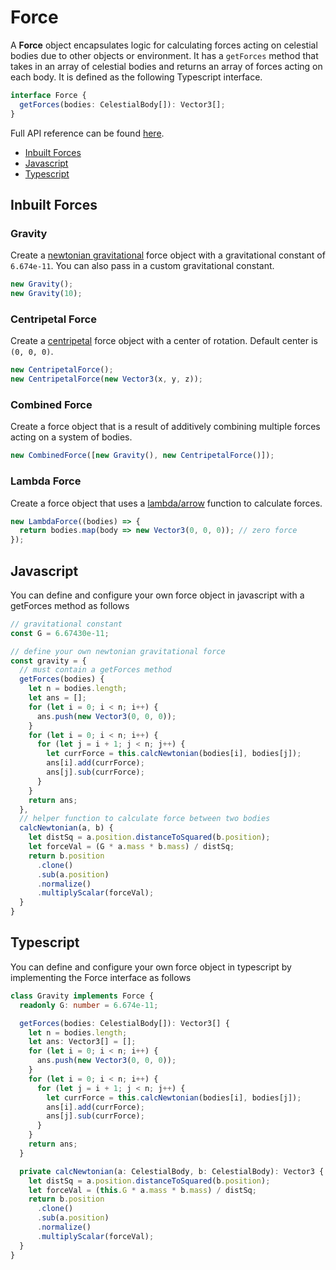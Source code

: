
<Meta title="Define/Force" />

# Force

A **Force** object encapsulates logic for calculating forces acting on celestial bodies due to other objects or environment. It has a `getForces` method that takes in an array of celestial bodies and returns an array of forces acting on each body. It is defined as the following Typescript interface.

```typescript
interface Force {
  getForces(bodies: CelestialBody[]): Vector3[];
}
```

Full API reference can be found [here](https://source-academy.github.io/nbody/api/interfaces/Force.html).

- [Inbuilt Forces](#inbuilt-forces)
- [Javascript](#javascript)
- [Typescript](#typescript)

## Inbuilt Forces

### Gravity

Create a [newtonian gravitational](https://en.wikipedia.org/wiki/Newton%27s_law_of_universal_gravitation) force object with a gravitational constant of `6.674e-11`. You can also pass in a custom gravitational constant.

```javascript
new Gravity();
new Gravity(10);
```

### Centripetal Force

Create a [centripetal](https://en.wikipedia.org/wiki/Centripetal_force) force object with a center of rotation. Default center is `(0, 0, 0)`.

```javascript
new CentripetalForce();
new CentripetalForce(new Vector3(x, y, z));
```

### Combined Force

Create a force object that is a result of additively combining multiple forces acting on a system of bodies.

```javascript
new CombinedForce([new Gravity(), new CentripetalForce()]);
```

### Lambda Force

Create a force object that uses a [lambda/arrow](https://developer.mozilla.org/en-US/docs/Web/JavaScript/Reference/Functions/Arrow_functions) function to calculate forces.

```javascript
new LambdaForce((bodies) => {
  return bodies.map(body => new Vector3(0, 0, 0)); // zero force
});
```

## Javascript

You can define and configure your own force object in javascript with a getForces method as follows

```javascript
// gravitational constant
const G = 6.67430e-11;

// define your own newtonian gravitational force
const gravity = {
  // must contain a getForces method
  getForces(bodies) {
    let n = bodies.length;
    let ans = [];
    for (let i = 0; i < n; i++) {
      ans.push(new Vector3(0, 0, 0));
    }
    for (let i = 0; i < n; i++) {
      for (let j = i + 1; j < n; j++) {
        let currForce = this.calcNewtonian(bodies[i], bodies[j]);
        ans[i].add(currForce);
        ans[j].sub(currForce);
      }
    }
    return ans;
  },
  // helper function to calculate force between two bodies
  calcNewtonian(a, b) {
    let distSq = a.position.distanceToSquared(b.position);
    let forceVal = (G * a.mass * b.mass) / distSq;
    return b.position
      .clone()
      .sub(a.position)
      .normalize()
      .multiplyScalar(forceVal);
  }
}
```

## Typescript

You can define and configure your own force object in typescript by implementing the Force interface as follows

```typescript
class Gravity implements Force {
  readonly G: number = 6.674e-11;

  getForces(bodies: CelestialBody[]): Vector3[] {
    let n = bodies.length;
    let ans: Vector3[] = [];
    for (let i = 0; i < n; i++) {
      ans.push(new Vector3(0, 0, 0));
    }
    for (let i = 0; i < n; i++) {
      for (let j = i + 1; j < n; j++) {
        let currForce = this.calcNewtonian(bodies[i], bodies[j]);
        ans[i].add(currForce);
        ans[j].sub(currForce);
      }
    }
    return ans;
  }

  private calcNewtonian(a: CelestialBody, b: CelestialBody): Vector3 {
    let distSq = a.position.distanceToSquared(b.position);
    let forceVal = (this.G * a.mass * b.mass) / distSq;
    return b.position
      .clone()
      .sub(a.position)
      .normalize()
      .multiplyScalar(forceVal);
  }
}
```